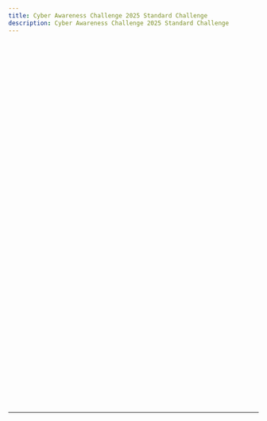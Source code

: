 ```yaml
---
title: Cyber Awareness Challenge 2025 Standard Challenge
description: Cyber Awareness Challenge 2025 Standard Challenge
---
```



<QuizControls client:load />

<div className="space-y-1 max-w-none">
  <QuestionBlock
    client:load
    id="q1"
    question="Meeting Notes: Your meeting notes are Unclassified. This means that your notes:"
    options={[
      'May be released to the public.',
      'Do not have the potential to damage national security.',
      'Do not have the potential to affect the safety of personnel, missions, or systems.',
      'Do not require any markings.',
    ]}
    correctIndexes={[1]}
  />
  <br />
  <QuestionBlock
    client:load
    id="q2"
    question="Personnel Roster: What type of information does this personnel roster represent?"
    options={[
      'Unclassified information',
      'Controlled Unclassified Information (CUI)',
      'For Official Use Only (FOUO) Information',
    ]}
    correctIndexes={[1]}
  />
  <br />
  <QuestionBlock
    client:load
    id="q3"
    question="Personnel Roster: When e-mailing this personnel roster, which of the following should you do?"
    options={['Encrypt the PII', 'Digitally sign the e-mail', 'Use your Government e-mail account']}
    correctIndexes={[0, 1, 2]}
  />
  <br />
  <QuestionBlock
    client:load
    id="q4"
    question="Select an area in which to edit an electronic report that is classified."
    options={['Your Office', 'Common Area', 'Conference Room', 'Designated Secure Area']}
    correctIndexes={[3]}
  />
  <br />
  <QuestionBlock
    client:load
    id="q5"
    question="Select an action to take in response to compromised Sensitive Compartmented Information (SCI)."
    options={['Gather more information', 'Call your security point of contact (POC)', 'Do nothing']}
    correctIndexes={[1]}
  />
  <br />
  <QuestionBlock
    client:load
    id="q6"
    question="Printer Clue: Dr. Dove printed a classified document and retrieved it promptly from  the printer. Does this behavior represent a security concern?"
    options={['Yes', 'No']}
    correctIndexes={[1]}
  />
  <br />
  <QuestionBlock
    client:load
    id="q7"
    question="Workstation Clue: Col. Cockatiel stored an unmarked document on the classified network. Does this behavior represent a security concern?"
    options={['Yes', 'No']}
    correctIndexes={[0]}
  />
  <br />
  <QuestionBlock
    client:load
    id="q8"
    question="Conversation Area Clue: Mr. Macaw and a colleague had a conversartion about a shared project in the SCIF after verifying no one was nearby. Does this behavior represent a security concern?"
    options={['Yes', 'No']}
    correctIndexes={[1]}
  />
  <br />
  <QuestionBlock
    client:load
    id="q9"
    question="Which of these individuals demonstrated behavior that could lead to the compromise of SCI?"
    options={['Dr. Dove', 'Col. Cockatiel', 'Mr. Macaw']}
    correctIndexes={[1]}
  />
  <br />
  <QuestionBlock
    client:load
    id="q10"
    question="Open Office Area: Which of the following poses a physical security risk?"
    options={[
      'Posting an access roster in public view',
      'Using your Common Access Card (CAC) for facility access',
      'Challenging people without proper badges',
    ]}
    correctIndexes={[0]}
  />
  <br />
  <QuestionBlock
    client:load
    id="q11"
    question="Collateral Classified Space: Which of t he following must you do when using an unclassified laptopo in a colateral classified environment?"
    options={[
      'Use a wireless headset',
      'Disable the embedded camera, microphone, and Wi-Fi',
      'Use government-issued wired peripherals',
    ]}
    correctIndexes={[1, 2]}
  />
  <br />
  <QuestionBlock
    client:load
    id="q12"
    question="Sensitive Compartmented Information Facility (SCIF): Which of the following must you do when working in a SCIF?"
    options={[
      'Verigy that all personnel in list',
      'Ensure that monitors do not provide unobstructed views',
      'Escort uncleared personnel and warn other in the SCIF',
    ]}
    correctIndexes={[0, 1, 2]}
  />
  <br />
  <QuestionBlock
    client:load
    id="q13"
    question="My troop is selling cookies. You need to help me!: Is this an appropriate use of government-furnished equipment (GFE)?"
    options={['Yes', 'No']}
    correctIndexes={[1]}
  />
  <br />
  <QuestionBlock
    client:load
    id="q14"
    question="My troop is selling cookies. You need to help me!: This is not an appropriate use of GFE. Why?"
    options={[
      'You should not use government e-mail to sell anything.',
      'You should use a digital signature when sending hyperlinks.',
      'You should not use unauthorized services, such as fileshare services, on GFE.',
    ]}
    correctIndexes={[0, 1, 2]}
  />
  <br />
  <QuestionBlock
    client:load
    id="q15"
    question="How do you secure your accounts? (Alex)"
    options={['Yes', 'Maybe', 'No']}
    correctIndexes={[0]}
  />
  <br />
  <QuestionBlock
    client:load
    id="q16"
    question="What kind of passwords do you use? (Bailey)"
    options={['Yes', 'Maybe', 'No']}
    correctIndexes={[2]}
  />
  <br />
  <QuestionBlock
    client:load
    id="q17"
    question="How do you protect your Common Access Card (CAC) or Personal Identity Verification (PIV) Card? (Charlie)"
    options={['Yes', 'Maybe', 'No']}
    correctIndexes={[0]}
  />
  <br />
  <QuestionBlock
    client:load
    id="q18"
    question="Select the individual who securely authenticates their identity."
    options={['Alex', 'Bailey', 'Charlie']}
    correctIndexes={[0]}
  />
  <br />
  <QuestionBlock
    client:load
    id="q19"
    question="How can malicious code spread? Select all that apply. Then select Submit."
    options={[
      'E-mail attachments',
      'Downloading files',
      'Visiting infected websites',
      'Virus scans',
    ]}
    correctIndexes={[0, 1, 2]}
  />
  <br />
  <QuestionBlock
    client:load
    id="q20"
    question="How can you prevent the download of malicious code? Select all that apply. Then select Submit."
    options={[
      'Scan external files before uploading to your device',
      'Research apps and their vulnerabilities before downloading',
      'Use the Preview Pane to view e-mails',
      'Disable automatic security patches',
    ]}
    correctIndexes={[0, 1]}
  />
  <br />
  <QuestionBlock
    client:load
    id="q21"
    question="Which of the following may indicate a malicious code attack? Select all that apply. Then select Submit."
    options={[
      'The device re-starts following a system update.',
      'A new app suddenly appears on the device.',
      'The device slows down.',
      'A new tab appears in the Web browser.',
    ]}
    correctIndexes={[1, 2, 3]}
  />
  <br />
  <QuestionBlock
    client:load
    id="q22"
    question="Setup your e-mail account"
    options={[
      '2milePTrun@us.af.mil',
      'BluesMonday@us.af.mil',
      'VolunTold@us.af.mil',
      'DefundQA@us.af.mil',
    ]}
    correctIndexes={[0, 1, 2, 3]}
  />
  <br />
  <QuestionBlock
    client:load
    id="q23"
    question="Alert: E-mail Storage Quota Exceeded - How many social engineering indicators are present in this e-mail?"
    options={['0', '1', '2', '3+']}
    correctIndexes={[3]}
  />
  <br />
  <QuestionBlock
    client:load
    id="q24"
    question='DoD Software shared "Approved Software List" with you'
    options={['0', '1', '2', '3+']}
    correctIndexes={[3]}
  />
  <br />
  <QuestionBlock
    client:load
    id="q25"
    question="You find an unlabeled thumb drive in the parking area outside your workplace. What should you do?"
    options={[
      'Plug it into your work computer to find out more about it',
      'Leave it alone',
      'Turn it in to your security officer',
    ]}
    correctIndexes={[2]}
  />
  <br />
  <QuestionBlock
    client:load
    id="q26"
    question="Which payment method poses the least risk?"
    options={['Cash', 'Digital credit card on smartphone']}
    correctIndexes={[0]}
  />
  <br />
  <QuestionBlock
    client:load
    id="q27"
    question="Which method of getting online poses the least risk?"
    options={['Approved mobile hotspot', 'Coffee shop Wi-Fi']}
    correctIndexes={[0]}
  />
  <br />
  <QuestionBlock
    client:load
    id="q28"
    question="Which action will keep DoD data the safest?"
    options={['Change seats', 'Leave the coffee shop']}
    correctIndexes={[1]}
  />
  <br />
  <QuestionBlock
    client:load
    id="q29"
    question="Create Post - Everyone should see the new superhero movie! The special effects are fantastic on the big screen!"
    options={['Delete', 'Post']}
    correctIndexes={[0]}
  />
  <br />
  <QuestionBlock
    client:load
    id="q30"
    question="Friend Request - Shaun S. 2 shared connections"
    options={['Deny', 'Accept']}
    correctIndexes={[0]}
  />
  <br />
  <QuestionBlock
    client:load
    id="q31"
    question="Share a Post - Soda Scare!"
    options={['Keep Scrolling', 'Re-post']}
    correctIndexes={[0]}
  />
  <br />
  <QuestionBlock
    client:load
    id="q32"
    question="Fwd: Save Thanksgiving - From Hope N."
    options={['Research Claim', 'Research Link', 'Open Link']}
    correctIndexes={[0]}
  />
  <br />
  <QuestionBlock
    client:load
    id="q33"
    question="True or false? Voice-activated smart devices can collect and share your personal information."
    options={['True', 'False']}
    correctIndexes={[0]}
  />
  <br />
  <QuestionBlock
    client:load
    id="q34"
    question="True or false? The best way to keep your passport safe is to carry it with you."
    options={['True', 'False']}
    correctIndexes={[1]}
  />
  <br />
  <QuestionBlock
    client:load
    id="q35"
    question="True or false? You should monitor your credit card statements for unauthorized purchases."
    options={['True', 'False']}
    correctIndexes={[0]}
  />
  <br />
  <QuestionBlock
    client:load
    id="q36"
    question="Does Bob demonstrate potential insider threat indicators?"
    options={['Yes', 'No']}
    correctIndexes={[0]}
  />
  <br />
  <QuestionBlock
    client:load
    id="q37"
    question="How should Bob's colleagues respond?"
    options={['Confront Bob', 'Report Bob', 'Avoid Bob']}
    correctIndexes={[1]}
  />
  <br />
  <QuestionBlock
    client:load
    id="q38"
    question="What step should be taken next to securely telework?"
    options={['Connect peripherals', 'Secure the area so others cannot view your monitor']}
    correctIndexes={[1]}
  />
  <br />
  <QuestionBlock
    client:load
    id="q39"
    question="Which of these personally-owned computer peripherals may be used with government-furnished equipment?"
    options={['HDMI monitor', 'USB keyboard', 'Wireless mouse']}
    correctIndexes={[0, 1]}
  />
  <br />
  <QuestionBlock
    client:load
    id="q40"
    question='Does this action pose a potential security risk? "Smart Speaker near workspace"'
    options={['Yes', 'No']}
    correctIndexes={[0]}
  />
  <br />
  <QuestionBlock
    client:load
    id="q41"
    question="Virus and Threat Protection - None Detected - Install?"
    options={['Yes', 'No']}
    correctIndexes={[0]}
  />
  <br />
  <QuestionBlock
    client:load
    id="q42"
    question="User Accounts - Would you like to create a user profile?"
    options={['Yes', 'No']}
    correctIndexes={[0]}
  />
  <br />
  <QuestionBlock
    client:load
    id="q43"
    question="Firewall Protection - Would you like to enable firewall?"
    options={['Yes', 'No']}
    correctIndexes={[0]}
  />
  <br />
</div>

---

<BmcPopup client:only="react" />
